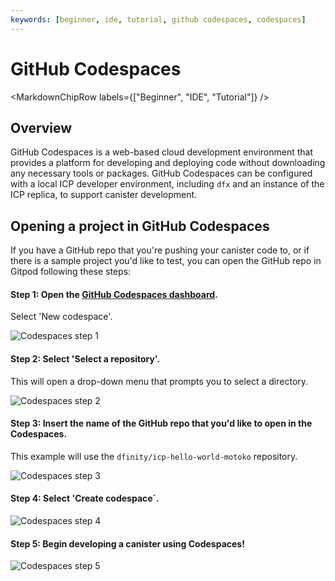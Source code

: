 ```yaml
---
keywords: [beginner, ide, tutorial, github codespaces, codespaces]
---
```



# GitHub Codespaces

<MarkdownChipRow labels={["Beginner", "IDE", "Tutorial"]} />

## Overview

GitHub Codespaces is a web-based cloud development environment that provides a platform for developing and deploying code without downloading any necessary tools or packages. GitHub Codespaces can be configured with a local ICP developer environment, including `dfx` and an instance of the ICP replica, to support canister development.

## Opening a project in GitHub Codespaces

If you have a GitHub repo that you're pushing your canister code to, or if there is a sample project you'd like to test, you can open the GitHub repo in Gitpod following these steps:

#### Step 1: Open the [GitHub Codespaces dashboard](https://github.com/codespaces).

Select 'New codespace'.

![Codespaces step 1](./_attachments/codespaces-1.png)

#### Step 2: Select 'Select a repository'. 

This will open a drop-down menu that prompts you to select a directory. 

![Codespaces step 2](./_attachments/codespaces-2.png)

#### Step 3: Insert the name of the GitHub repo that you'd like to open in the Codespaces. 

This example will use the `dfinity/icp-hello-world-motoko` repository. 

![Codespaces step 3](./_attachments/codespaces-3.png)

#### Step 4: Select 'Create codespace`.

![Codespaces step 4](./_attachments/codespaces-4.png)

#### Step 5: Begin developing a canister using Codespaces!

![Codespaces step 5](./_attachments/codespaces-5.png)
